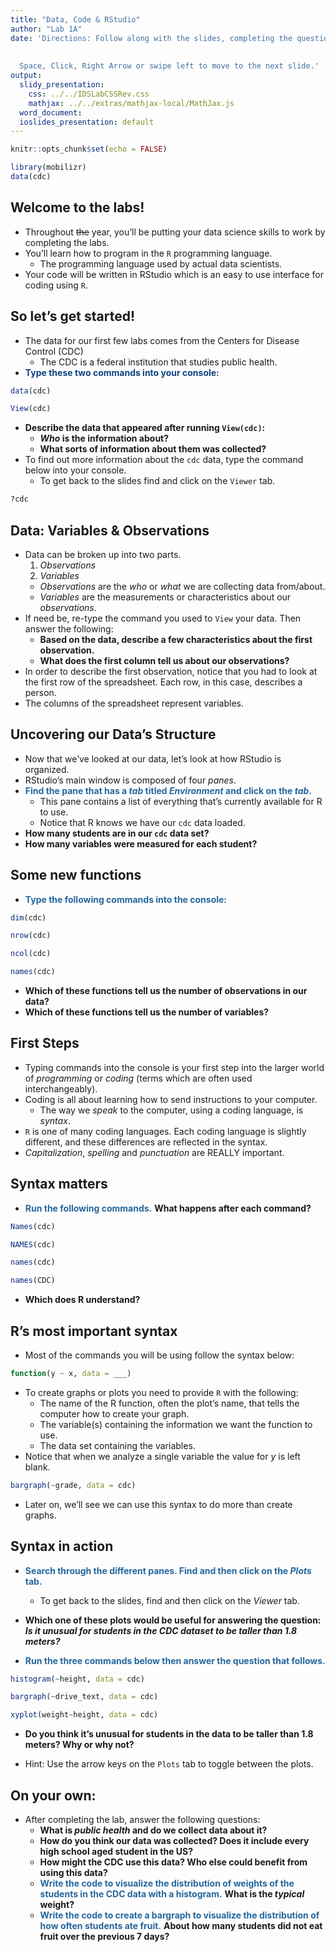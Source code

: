 ```yaml
---
title: "Data, Code & RStudio"
author: "Lab 1A"
date: 'Directions: Follow along with the slides, completing the questions in <font color=#25679E><b>blue</b></font> on your computer, and answering the questions in **red** in your journal.  
  
  
  Space, Click, Right Arrow or swipe left to move to the next slide.'
output:
  slidy_presentation:
    css: ../../IDSLabCSSRev.css
    mathjax: ../../extras/mathjax-local/MathJax.js
  word_document:
  ioslides_presentation: default
---
```


```r
knitr::opts_chunk$set(echo = FALSE)
```

```r
library(mobilizr)
data(cdc)
```

## Welcome to the labs!

- Throughout ~~the~~ year, you'll be putting your data science skills to work by completing the labs.
- You'll learn how to program in the `R` programming language.
    - The programming language used by actual data scientists.
- Your code will be written in RStudio which is an easy to use interface for coding using `R`.


## So let's get started!

- The data for our first few labs comes from the Centers for Disease Control (CDC)
    - The CDC is a federal institution that studies public health.
- <font color=#10437F><b>Type these two commands into your console:</b></font>

```r
data(cdc)
```
```r
View(cdc)
```
  
- **Describe the data that appeared after running `View(cdc)`:** 
    - **_Who_ is the information about?**
    - **What sorts of information about them was collected?**

- To find out more information about the `cdc` data, type the command below into your console.
  - To get back to the slides find and click on the `Viewer` tab.

```r
?cdc
```



## Data: Variables & Observations

- Data can be broken up into two parts. 
    1. _Observations_
    2. _Variables_

  - _Observations_ are the _who_ or _what_ we are collecting data from/about.
  - _Variables_ are the measurements or characteristics about our _observations_.
- If need be, re-type the command you used to `View` your data. Then answer the following:
    - **Based on the data, describe a few characteristics about the first observation.**
    - **What does the first column tell us about our observations?**  
    
- In order to describe the first observation, notice that you had to look at the first row of the spreadsheet. Each row, in this case, describes a person.
- The columns of the spreadsheet represent variables.

## Uncovering our Data's Structure

- Now that we've looked at our data, let's look at how RStudio is organized.
- RStudio's main window is composed of four _panes_.
- <font color=#25679E><b>Find the pane that has a _tab_ titled _Environment_ and click on the _tab_.</b></font>
    - This pane contains a list of everything that's currently available for R to use.
    - Notice that R knows we have our `cdc` data loaded.
- **How many students are in our `cdc` data set?**
- **How many variables were measured for each student?**

  
## Some new functions

- <font color=#25679E><b>Type the following commands into the console:</b></font>

```r
dim(cdc)
```
```r
nrow(cdc)
```
```r
ncol(cdc)
```
```r
names(cdc)
```

- **Which of these functions tell us the number of observations in our data?**
- **Which of these functions tell us the number of variables?**


## First Steps

- Typing commands into the console is your first step into the larger world of _programming_ or _coding_ (terms which are often used interchangeably).
- Coding is all about learning how to send instructions to your computer.
    - The way we _speak_ to the computer, using a coding language, is _syntax_.
- `R` is one of many coding languages. Each coding language is slightly different, and these differences are reflected in the syntax.
- _Capitalization_, _spelling_ and _punctuation_ are REALLY important.


## Syntax matters

- <font color=#25679E><b>Run the following commands.</b></font> **What happens after each command?** 

```r
Names(cdc)
```
```r
NAMES(cdc)
```
```r
names(cdc)
```
```r
names(CDC)
```

- **Which does R understand?**

## R's most important syntax

- Most of the commands you will be using follow the syntax below:

```r
function(y ~ x, data = ___)
```

- To create graphs or plots you need to provide `R` with the following:
  - The name of the R function, often the plot’s name, that tells the computer how to create your graph.
  - The variable(s) containing the information we want the function to use.
  - The data set containing the variables.
  
- Notice that when we analyze a single variable the value for _y_ is left blank. 

```r
bargraph(~grade, data = cdc)
```

- Later on, we’ll see we can use this syntax to do more than create graphs.

    

## Syntax in action

- <font color=#25679E><b>Search through the different panes. Find and then click on the _Plots_ tab.</b></font>
    - To get back to the slides, find and then click on the _Viewer_ tab.

- **Which one of these plots would be useful for answering the question: _Is it unusual for students in the CDC dataset to be taller than 1.8 meters?_**

- <font color=#25679E><b>Run the three commands below then answer the question that follows.</b></font>

```r
histogram(~height, data = cdc)
```
```r
bargraph(~drive_text, data = cdc)
```
```r
xyplot(weight~height, data = cdc)
```

- **Do you think it's unusual for students in the data to be taller than 1.8 meters? Why or why not?**

- Hint: Use the arrow keys on the `Plots` tab to toggle between the plots.

## On your own:

- After completing the lab, answer the following questions:
    - **What is _public health_ and do we collect data about it?**
    - **How do you think our data was collected? Does it include every high school aged student in the US?**
    - **How might the CDC use this data? Who else could benefit from using this data?**
    - <font color=#25679E><b>Write the code to visualize the distribution of weights of the students in the CDC data with a histogram.</b></font> **What is the _typical_ weight?**
    - <font color=#25679E><b>Write the code to create a bargraph to visualize the distribution of how often students ate fruit.</b></font> **About how many students did not eat fruit over the previous 7 days?**